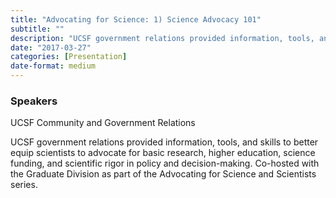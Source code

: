 ```yaml
---
title: "Advocating for Science: 1) Science Advocacy 101"
subtitle: ""
description: "UCSF government relations provided information, tools, and skills to better equip scientists to advocate for basic research, higher education, science funding, and scientific rigor in policy and decision-making. "
date: "2017-03-27"
categories: [Presentation]
date-format: medium 
---
```


### Speakers  
UCSF Community and Government Relations

UCSF government relations provided information, tools, and skills to better equip scientists to advocate for basic research, higher education, science funding, and scientific rigor in policy and decision-making. Co-hosted with the Graduate Division as part of the Advocating for Science and Scientists series.

